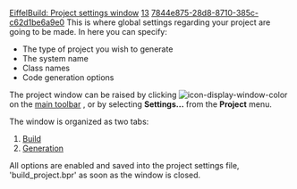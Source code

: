 [[Property:title|EiffelBuild: Project settings window]]
[[Property:weight|13]]
[[Property:uuid|7844e875-28d8-8710-385c-c62d1be6a9e0]]
This is where global settings regarding your project are going to be made. In here you can specify:
* The type of project you wish to generate
* The system name
* Class names
* Code generation options

The project window can be raised by clicking  [[Image:icon-display-window-color]]  on the [[Main toolbar| main toolbar]] , or by selecting '''Settings...''' from the '''Project''' menu. 

The window is organized as two tabs:
#  [[Build Tab|Build]]  
#  [[Generation Tab|Generation]]  

All options are enabled and saved into the project settings file, 'build_project.bpr' as soon as the window is closed.

{{seealso|<br/>
[[EiffelBuild: Code Generation|Code generation]]  }}





